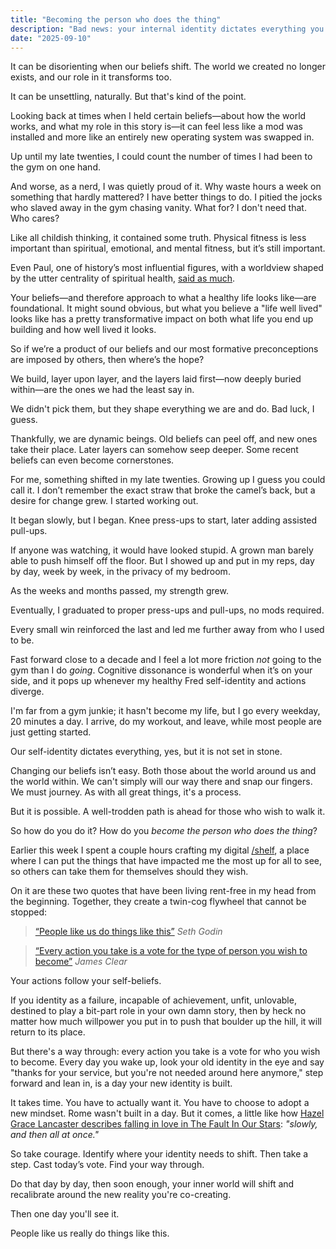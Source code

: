 ```yaml
---
title: "Becoming the person who does the thing"
description: "Bad news: your internal identity dictates everything you do. Good news: you can change it"
date: "2025-09-10"
---
```


<Tweet id="1965662575368265755" />

It can be disorienting when our beliefs shift. The world we created no longer exists, and our role in it transforms too.

It can be unsettling, naturally. But that's kind of the point.

Looking back at times when I held certain beliefs—about how the world works, and what my role in this story is—it can feel less like a mod was installed and more like an entirely new operating system was swapped in.

Up until my late twenties, I could count the number of times I had been to the gym on one hand.

And worse, as a nerd, I was quietly proud of it. Why waste hours a week on something that hardly mattered? I have better things to do. I pitied the jocks who slaved away in the gym chasing vanity. What for? I don't need that. Who cares?

Like all childish thinking, it contained some truth. Physical fitness is less important than spiritual, emotional, and mental fitness, but it’s still important.

Even Paul, one of history’s most influential figures, with a worldview shaped by the utter centrality of spiritual health, <a href="https://www.bible.com/bible/111/1TI.4.8.NIV" target="_blank">said as much</a>.

Your beliefs—and therefore approach to what a healthy life looks like—are foundational. It might sound obvious, but what you believe a "life well lived" looks like has a pretty transformative impact on both what life you end up building and how well lived it looks.

So if we’re a product of our beliefs and our most formative preconceptions are imposed by others, then where’s the hope?

We build, layer upon layer, and the layers laid first—now deeply buried within—are the ones we had the least say in.

We didn't pick them, but they shape everything we are and do. Bad luck, I guess.

Thankfully, we are dynamic beings. Old beliefs can peel off, and new ones take their place. Later layers can somehow seep deeper. Some recent beliefs can even become cornerstones.

For me, something shifted in my late twenties. Growing up I guess you could call it. I don’t remember the exact straw that broke the camel’s back, but a desire for change grew. I started working out.

It began slowly, but I began. Knee press-ups to start, later adding assisted pull-ups.

If anyone was watching, it would have looked stupid. A grown man barely able to push himself off the floor. But I showed up and put in my reps, day by day, week by week, in the privacy of my bedroom.

As the weeks and months passed, my strength grew.

Eventually, I graduated to proper press-ups and pull-ups, no mods required.

Every small win reinforced the last and led me further away from who I used to be.

Fast forward close to a decade and I feel a lot more friction _not_ going to the gym than I do _going_. Cognitive dissonance is wonderful when it’s on your side, and it pops up whenever my healthy Fred self-identity and actions diverge.

I'm far from a gym junkie; it hasn't become my life, but I go every weekday, 20 minutes a day. I arrive, do my workout, and leave, while most people are just getting started.

Our self-identity dictates everything, yes, but it is not set in stone.

Changing our beliefs isn’t easy. Both those about the world around us and the world within. We can't simply will our way there and snap our fingers. We must journey. As with all great things, it's a process.

But it is possible. A well-trodden path is ahead for those who wish to walk it.

So how do you do it? How do you _become the person who does the thing_?

Earlier this week I spent a couple hours crafting my digital <a href="/shelf" target="_blank">/shelf</a>, a place where I can put the things that have impacted me the most up for all to see, so others can take them for themselves should they wish.

On it are these two quotes that have been living rent-free in my head from the beginning. Together, they create a twin-cog flywheel that cannot be stopped:

> <a href="https://seths.blog/2013/07/people-like-us-do-stuff-like-this/" target="_blank">&ldquo;People like us do things like this&rdquo;</a>
> <cite>Seth Godin</cite>

> <a href="https://jamesclear.com/quotes/every-action-you-take-is-a-vote-for-the-type-of-person-you-wish-to-become" target="_blank">&ldquo;Every action you take is a vote for the type of person you wish to become&rdquo;</a>
> <cite>James Clear</cite>

Your actions follow your self-beliefs.

If you identity as a failure, incapable of achievement, unfit, unlovable, destined to play a bit-part role in your own damn story, then by heck no matter how much willpower you put in to push that boulder up the hill, it will return to its place.

But there's a way through: every action you take is a vote for who you wish to become. Every day you wake up, look your old identity in the eye and say "thanks for your service, but you're not needed around here anymore," step forward and lean in, is a day your new identity is built.

It takes time. You have to actually want it. You have to choose to adopt a new mindset. Rome wasn't built in a day. But it comes, a little like how <a href="https://quoteinvestigator.com/2018/08/08/all-at-once/" rel="nofollow noreferrer" target="_blank">Hazel Grace Lancaster describes falling in love in The Fault In Our Stars</a>: _"slowly, and then all at once."_

So take courage. Identify where your identity needs to shift. Then take a step. Cast today’s vote. Find your way through.

Do that day by day, then soon enough, your inner world will shift and recalibrate around the new reality you're co-creating.

Then one day you'll see it.

People like us really do things like this.
